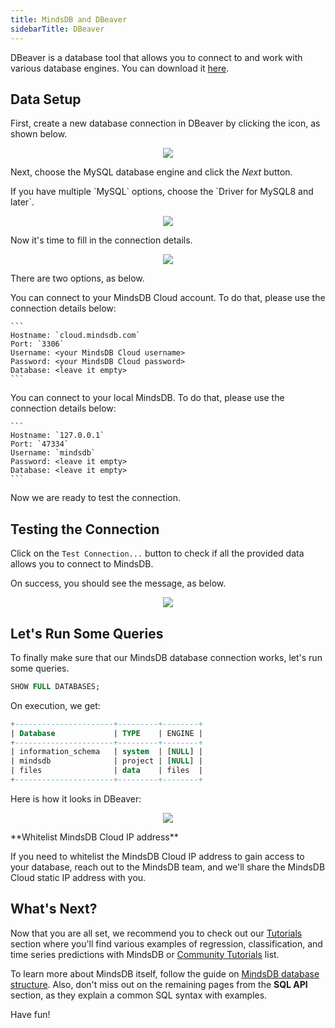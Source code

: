 ```yaml
---
title: MindsDB and DBeaver
sidebarTitle: DBeaver
---
```


DBeaver is a database tool that allows you to connect to and work with
various database engines. You can download it [here](https://dbeaver.io/).

## Data Setup

First, create a new database connection in DBeaver by clicking the icon, as
shown below.

<p align="center">
  <img src="/assets/sql/dbeaver_1.png" />
</p>

Next, choose the MySQL database engine and click the _Next_ button.

<Warning>
If you have multiple `MySQL` options, choose the `Driver for MySQL8 and later`.
</Warning>

<p align="center">
  <img src="/assets/sql/dbeaver_2.png" />
</p>

Now it's time to fill in the connection details.

<p align="center">
  <img src="/assets/sql/dbeaver_3.png" />
</p>

There are two options, as below.

<Tabs>
  <Tab title="Connecting to MindsDB Cloud account">
    You can connect to your MindsDB Cloud account. To do that, please use the connection details below:

    ```
    Hostname: `cloud.mindsdb.com`
    Port: `3306`
    Username: <your MindsDB Cloud username>
    Password: <your MindsDB Cloud password>
    Database: <leave it empty>
    ```

  </Tab>
  <Tab title="Connecting to local MindsDB">
    You can connect to your local MindsDB. To do that, please use the connection details below:
    
    ```
    Hostname: `127.0.0.1`
    Port: `47334`
    Username: `mindsdb`
    Password: <leave it empty>
    Database: <leave it empty>
    ```
  </Tab>

</Tabs>

Now we are ready to test the connection.

## Testing the Connection

Click on the `Test Connection...` button to check if all the provided data
allows you to connect to MindsDB.

On success, you should see the message, as below.

<p align="center">
  <img src="/assets/sql/dbeaver_4.png" />
</p>

## Let's Run Some Queries

To finally make sure that our MindsDB database connection works, let's run some
queries.

```sql
SHOW FULL DATABASES;
```

On execution, we get:

```sql
+----------------------+---------+--------+
| Database             | TYPE    | ENGINE |
+----------------------+---------+--------+
| information_schema   | system  | [NULL] |
| mindsdb              | project | [NULL] |
| files                | data    | files  |
+----------------------+---------+--------+
```

Here is how it looks in DBeaver:

<p align="center">
  <img src="/assets/sql/dbeaver_5.png" />
</p>

<Tip>
**Whitelist MindsDB Cloud IP address**

If you need to whitelist the MindsDB Cloud IP address to gain access to your
database, reach out to the MindsDB team, and we'll share the MindsDB Cloud
static IP address with you.

</Tip>

## What's Next?

Now that you are all set, we recommend you to check out our [Tutorials](/sql/tutorials/house-sales-forecasting) section where you'll find various examples of
regression, classification, and time series predictions with MindsDB or [Community Tutorials](/tutorials) list.

To learn more about MindsDB itself, follow the guide on
[MindsDB database structure](/sql/table-structure/). Also, don't miss out on the
remaining pages from the **SQL API** section, as they explain a common SQL
syntax with examples.

Have fun!

